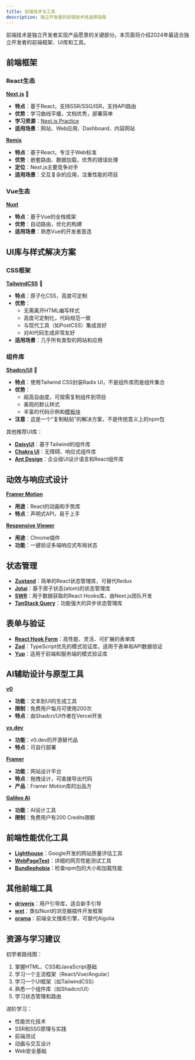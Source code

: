 ```yaml
---
title: 前端技术与工具
description: 独立开发者的前端技术栈选择指南
---
```



前端技术是独立开发者实现产品愿景的关键部分。本页面将介绍2024年最适合独立开发者的前端框架、UI库和工具。

## 前端框架

### React生态

[**Next.js**](https://nextjs.org/) 🌟
- **特点**：基于React，支持SSR/SSG/ISR，支持API路由
- **优势**：学习曲线平缓，文档优秀，部署简单
- **学习资源**：[Next.js Practice](https://nextjs.weijunext.com/)
- **适用场景**：网站、Web应用、Dashboard、内容网站

[**Remix**](https://remix.run/)
- **特点**：基于React，专注于Web标准
- **优势**：嵌套路由、数据加载，优秀的错误处理
- **定位**：Next.js主要竞争对手
- **适用场景**：交互复杂的应用，注重性能的项目

### Vue生态

[**Nuxt**](https://nuxt.com/)
- **特点**：基于Vue的全栈框架
- **优势**：自动路由，优化的构建
- **适用场景**：熟悉Vue的开发者首选

## UI库与样式解决方案

### CSS框架

[**TailwindCSS**](https://tailwindcss.com/) 🌟
- **特点**：原子化CSS，高度可定制
- **优势**：
  - 无需离开HTML编写样式
  - 高度可定制化，代码规范一致
  - 与现代工具（如PostCSS）集成良好
  - 对AI代码生成非常友好
- **适用场景**：几乎所有类型的网站和应用

### 组件库

[**Shadcn/UI**](https://ui.shadcn.com/) 🌟
- **特点**：使用Tailwind CSS封装Radix UI，不是组件库而是组件集合
- **优势**：
  - 超高自由度，可按需复制组件到项目
  - 美观的默认样式
  - 丰富的代码示例和[模板块](https://ui.shadcn.com/blocks)
- **注意**：这是一个"复制粘贴"的解决方案，不是传统意义上的npm包

其他推荐UI库：
- [**DaisyUI**](https://daisyui.com/)：基于Tailwind的组件库
- [**Chakra UI**](https://chakra-ui.com/)：无障碍、响应式组件库
- [**Ant Design**](https://ant.design/)：企业级UI设计语言和React组件库

## 动效与响应式设计

[**Framer Motion**](https://www.framer.com/motion/)
- **用途**：React的动画和手势库
- **特点**：声明式API，易于上手

[**Responsive Viewer**](https://responsiveviewer.org/)
- **用途**：Chrome插件
- **功能**：一键验证多端响应式布局状态

## 状态管理

- [**Zustand**](https://zustand.surge.sh/)：简单的React状态管理库，可替代Redux
- [**Jotai**](https://jotai.org/)：基于原子状态(atom)的状态管理库
- [**SWR**](https://swr.vercel.app/)：用于数据获取的React Hooks库，由Next.js团队开发
- [**TanStack Query**](https://tanstack.com/query/latest)：功能强大的异步状态管理库

## 表单与验证

- [**React Hook Form**](https://react-hook-form.com/)：高性能、灵活、可扩展的表单库
- [**Zod**](https://zod.dev/)：TypeScript优先的模式验证库，适用于表单和API数据验证
- [**Yup**](https://github.com/jquense/yup)：适用于前端和服务端的模式验证库

## AI辅助设计与原型工具

[**v0**](https://v0.dev/)
- **功能**：文本到UI的生成工具
- **限制**：免费用户每月可使用200次
- **特点**：由Shadcn/UI作者在Vercel开发

[**vx.dev**](https://github.com/Yuyz0112/vx.dev/)
- **功能**：v0.dev的开源替代品
- **特点**：可自行部署

[**Framer**](https://framer.com/)
- **功能**：网站设计平台
- **特点**：拖拽设计，可直接导出代码
- **产品**：Framer Motion库的出品方

[**Galileo AI**](https://www.usegalileo.ai/)
- **功能**：AI设计工具
- **限制**：免费用户有200 Credits限额

## 前端性能优化工具

- [**Lighthouse**](https://developer.chrome.com/docs/lighthouse/overview/)：Google开发的网站质量评估工具
- [**WebPageTest**](https://www.webpagetest.org/)：详细的网页性能测试工具
- [**Bundlephobia**](https://bundlephobia.com/)：检查npm包的大小和加载性能

## 其他前端工具

- [**driverjs**](https://driverjs.com/)：用户引导库，适合新手引导
- [**wxt**](https://github.com/wxt-dev/wxt)：类似Nuxt的浏览器插件开发框架
- [**orama**](https://oramasearch.com)：前端全文搜索引擎，可替代Algolia

## 资源与学习建议

初学者路线图：
1. 掌握HTML、CSS和JavaScript基础
2. 学习一个主流框架（React/Vue/Angular）
3. 学习一个UI框架（如TailwindCSS）
4. 熟悉一个组件库（如Shadcn/UI）
5. 学习状态管理和路由

进阶学习：
- 性能优化技术
- SSR和SSG原理与实践
- 前端测试
- 动画与交互设计
- Web安全基础